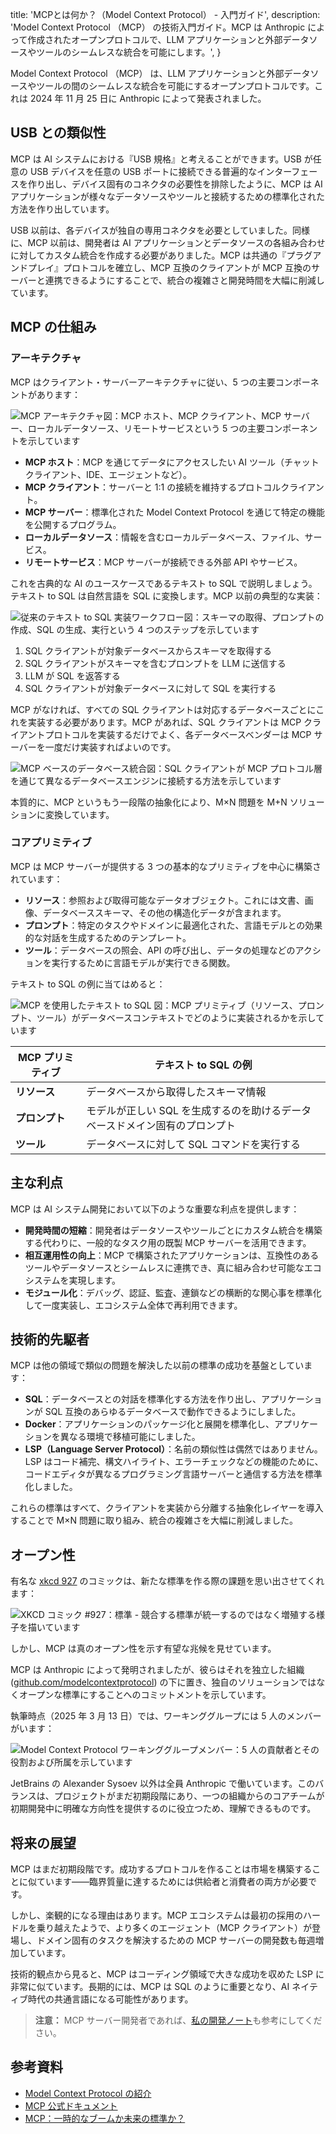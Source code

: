 
  title: 'MCPとは何か？（Model Context Protocol） - 入門ガイド',
  description:
    'Model Context Protocol （MCP） の技術入門ガイド。MCP は Anthropic によって作成されたオープンプロトコルで、LLM アプリケーションと外部データソースやツールのシームレスな統合を可能にします。',
}


Model Context Protocol （MCP） は、LLM アプリケーションと外部データソースやツールの間のシームレスな統合を可能にするオープンプロトコルです。これは 2024 年 11 月 25 日に Anthropic によって発表されました。

## USB との類似性

MCP は AI システムにおける『USB 規格』と考えることができます。USB が任意の USB デバイスを任意の USB ポートに接続できる普遍的なインターフェースを作り出し、デバイス固有のコネクタの必要性を排除したように、MCP は AI アプリケーションが様々なデータソースやツールと接続するための標準化された方法を作り出しています。

USB 以前は、各デバイスが独自の専用コネクタを必要としていました。同様に、MCP 以前は、開発者は AI アプリケーションとデータソースの各組み合わせに対してカスタム統合を作成する必要がありました。MCP は共通の『プラグアンドプレイ』プロトコルを確立し、MCP 互換のクライアントが MCP 互換のサーバーと連携できるようにすることで、統合の複雑さと開発時間を大幅に削減しています。

## MCP の仕組み

### アーキテクチャ

MCP はクライアント・サーバーアーキテクチャに従い、5 つの主要コンポーネントがあります：

<Image
  src={mcpArchitecture}
  alt="MCP アーキテクチャ図：MCP ホスト、MCP クライアント、MCP サーバー、ローカルデータソース、リモートサービスという 5 つの主要コンポーネントを示しています"
/>

- **MCP ホスト**：MCP を通じてデータにアクセスしたい AI ツール（チャットクライアント、IDE、エージェントなど）。
- **MCP クライアント**：サーバーと 1:1 の接続を維持するプロトコルクライアント。
- **MCP サーバー**：標準化された Model Context Protocol を通じて特定の機能を公開するプログラム。
- **ローカルデータソース**：情報を含むローカルデータベース、ファイル、サービス。
- **リモートサービス**：MCP サーバーが接続できる外部 API やサービス。

これを古典的な AI のユースケースであるテキスト to SQL で説明しましょう。テキスト to SQL は自然言語を SQL に変換します。MCP 以前の典型的な実装：

<Image
  src={textToSqlClassic}
  alt="従来のテキスト to SQL 実装ワークフロー図：スキーマの取得、プロンプトの作成、SQL の生成、実行という 4 つのステップを示しています"
/>

1. SQL クライアントが対象データベースからスキーマを取得する
2. SQL クライアントがスキーマを含むプロンプトを LLM に送信する
3. LLM が SQL を返答する
4. SQL クライアントが対象データベースに対して SQL を実行する

MCP がなければ、すべての SQL クライアントは対応するデータベースごとにこれを実装する必要があります。MCP があれば、SQL クライアントは MCP クライアントプロトコルを実装するだけでよく、各データベースベンダーは MCP サーバーを一度だけ実装すればよいのです。

<Image
  src={databaseMcp}
  alt="MCP ベースのデータベース統合図：SQL クライアントが MCP プロトコル層を通じて異なるデータベースエンジンに接続する方法を示しています"
/>

本質的に、MCP というもう一段階の抽象化により、M×N 問題を M+N ソリューションに変換しています。

### コアプリミティブ

MCP は MCP サーバーが提供する 3 つの基本的なプリミティブを中心に構築されています：

- **リソース**：参照および取得可能なデータオブジェクト。これには文書、画像、データベーススキーマ、その他の構造化データが含まれます。
- **プロンプト**：特定のタスクやドメインに最適化された、言語モデルとの効果的な対話を生成するためのテンプレート。
- **ツール**：データベースの照会、API の呼び出し、データの処理などのアクションを実行するために言語モデルが実行できる関数。

テキスト to SQL の例に当てはめると：

<Image
  src={textToSqlMcp}
  alt="MCP を使用したテキスト to SQL 図：MCP プリミティブ（リソース、プロンプト、ツール）がデータベースコンテキストでどのように実装されるかを示しています"
/>

| MCP プリミティブ | テキスト to SQL の例 |
| ------------- | ------------------------------------------------------------------------- |
| **リソース** | データベースから取得したスキーマ情報 |
| **プロンプト** | モデルが正しい SQL を生成するのを助けるデータベースドメイン固有のプロンプト |
| **ツール** | データベースに対して SQL コマンドを実行する |

## 主な利点

MCP は AI システム開発において以下のような重要な利点を提供します：

- **開発時間の短縮**：開発者はデータソースやツールごとにカスタム統合を構築する代わりに、一般的なタスク用の既製 MCP サーバーを活用できます。
- **相互運用性の向上**：MCP で構築されたアプリケーションは、互換性のあるツールやデータソースとシームレスに連携でき、真に組み合わせ可能なエコシステムを実現します。
- **モジュール化**：デバッグ、認証、監査、連鎖などの横断的な関心事を標準化して一度実装し、エコシステム全体で再利用できます。

## 技術的先駆者

MCP は他の領域で類似の問題を解決した以前の標準の成功を基盤としています：

- **SQL**：データベースとの対話を標準化する方法を作り出し、アプリケーションが SQL 互換のあらゆるデータベースで動作できるようにしました。
- **Docker**：アプリケーションのパッケージ化と展開を標準化し、アプリケーションを異なる環境で移植可能にしました。
- **LSP（Language Server Protocol）**：名前の類似性は偶然ではありません。LSP はコード補完、構文ハイライト、エラーチェックなどの機能のために、コードエディタが異なるプログラミング言語サーバーと通信する方法を標準化しました。

これらの標準はすべて、クライアントを実装から分離する抽象化レイヤーを導入することで M×N 問題に取り組み、統合の複雑さを大幅に削減しました。

## オープン性

有名な [xkcd 927](https://xkcd.com/927/) のコミックは、新たな標準を作る際の課題を思い出させてくれます：

<Image
  src={xkcdStandards}
  alt="XKCD コミック #927：標準 - 競合する標準が統一するのではなく増殖する様子を描いています"
/>

しかし、MCP は真のオープン性を示す有望な兆候を見せています。

MCP は Anthropic によって発明されましたが、彼らはそれを独立した組織 ([github.com/modelcontextprotocol](https://github.com/modelcontextprotocol)) の下に置き、独自のソリューションではなくオープンな標準にすることへのコミットメントを示しています。

執筆時点（2025 年 3 月 13 日）では、ワーキンググループには 5 人のメンバーがいます：

<Image
  src={mcpMembers}
  alt="Model Context Protocol ワーキンググループメンバー：5 人の貢献者とその役割および所属を示しています"
/>

JetBrains の Alexander Sysoev 以外は全員 Anthropic で働いています。このバランスは、プロジェクトがまだ初期段階にあり、一つの組織からのコアチームが初期開発中に明確な方向性を提供するのに役立つため、理解できるものです。

## 将来の展望

MCP はまだ初期段階です。成功するプロトコルを作ることは市場を構築することに似ています――臨界質量に達するためには供給者と消費者の両方が必要です。

しかし、楽観的になる理由はあります。MCP エコシステムは最初の採用のハードルを乗り越えたようで、より多くのエージェント（MCP クライアント）が登場し、ドメイン固有のタスクを解決するための MCP サーバーの開発数も毎週増加しています。

技術的観点から見ると、MCP はコーディング領域で大きな成功を収めた LSP に非常に似ています。長期的には、MCP は SQL のように重要となり、AI ネイティブ時代の共通言語になる可能性があります。

> **注意：** MCP サーバー開発者であれば、[私の開発ノート](/articles/notes-on-implementing-mcp-server)も参考にしてください。

## 参考資料

- [Model Context Protocol の紹介](https://www.anthropic.com/news/model-context-protocol)
- [MCP 公式ドキュメント](https://modelcontextprotocol.io/introduction)
- [MCP：一時的なブームか未来の標準か？](https://blog.langchain.dev/mcp-fad-or-fixture/)